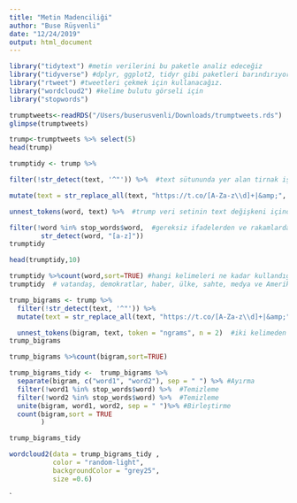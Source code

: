```yaml
---
title: "Metin Madenciliği"
author: "Buse Rüşvenli"
date: "12/24/2019"
output: html_document
---
```


```r
library("tidytext") #metin verilerini bu paketle analiz edeceğiz
library("tidyverse") #dplyr, ggplot2, tidyr gibi paketleri barındırıyor
library("rtweet") #tweetleri çekmek için kullanacağız.
library("wordcloud2") #kelime bulutu görseli için
library("stopwords")
```

```r
trumptweets<-readRDS("/Users/buserusvenli/Downloads/trumptweets.rds")
glimpse(trumptweets)

```

```r
trump<-trumptweets %>% select(5)
head(trump)
```
```r
trumptidy <- trump %>%

filter(!str_detect(text, '^"')) %>%  #text sütununda yer alan tirnak işaretlerini bul (!) veri setinden temizle

mutate(text = str_replace_all(text, "https://t.co/[A-Za-z\\d]+|&amp;", ""))%>%  #linkleri bul ""bosluk koy komutunu verdik

unnest_tokens(word, text) %>%  #trump veri setinin text değişkeni içindeki tweetlerini sözcüklere bölüyor ve bu yeni çiktiyi word kaydediyor.

filter(!word %in% stop_words$word,  #gereksiz ifadelerden ve rakamlardan kurtulmak için yine filter komutunu kullandık
        str_detect(word, "[a-z]"))  
trumptidy 
```


```r
head(trumptidy,10)
```


```r
trumptidy %>%count(word,sort=TRUE) #hangi kelimeleri ne kadar kullandığına count komutu ile baktık.
trumptidy  # vatandaş, demokratlar, haber, ülke, sahte, medya ve Amerika gibi ifadeler sıklıkla kullanılmıştır.
```


```r
trump_bigrams <- trump %>%
  filter(!str_detect(text, '^"')) %>%
  mutate(text = str_replace_all(text, "https://t.co/[A-Za-z\\d]+|&amp;", "")) %>%

  unnest_tokens(bigram, text, token = "ngrams", n = 2)  #iki kelimeden oluşacak söz öbeklerini elde ettik.
trump_bigrams
```



```r
trump_bigrams %>%count(bigram,sort=TRUE)
```

```r
trump_bigrams_tidy <-  trump_bigrams %>%
  separate(bigram, c("word1", "word2"), sep = " ") %>% #Ayırma
  filter(!word1 %in% stop_words$word) %>%  #Temizleme
  filter(!word2 %in% stop_words$word) %>%  #Temizleme
  unite(bigram, word1, word2, sep = " ")%>% #Birleştirme
  count(bigram,sort = TRUE
        )
```


```r
trump_bigrams_tidy 
```



```r
wordcloud2(data = trump_bigrams_tidy ,
           color = "random-light", 
           backgroundColor = "grey25",
           size =0.6)
```


`




